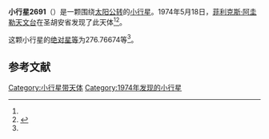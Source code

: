 {{Infobox planet
| bgcolour = #FFFFC0
| name = 2691 Sersic
| symbol = 
| image = 
| caption = 
| discovery = yes
| discovery_ref = 
| discoverer = [[菲利克斯·阿圭勒天文台|菲利克斯·阿圭勒天文台]]
| discovery_site = [[圣胡安省|圣胡安省]] 
| discovered = 1974年5月18日
| designations = yes
| mp_name = 
| named_after = 
| alt_names = 1974 KB/ 1938 UU / 1978 QR1
| mp_category = [[主带小行星|主带小行星]]
| orbit_ref = <ref name="a">[http://ssd.jpl.nasa.gov/sbdb.cgi?sstr=2691 2691 Sersic] {{Wayback|url=http://ssd.jpl.nasa.gov/sbdb.cgi?sstr=2691 |date=20210904230711 }}，小行星數據庫瀏覽器（JPL Small-Body Database Browser）－[[美国国家航空航天局|美国国家航空航天局]]喷气推进实验室</ref>
| epoch = 2456400.5 (2013年4月18日更新)
| aphelion = {{convert|2.4976433|AU|km|3|abbr=on|lk=out}}
| perihelion = {{convert|1.9934567|AU|km|3|abbr=on}}
| semimajor = {{convert|2.2455500|AU|km|3|abbr=on}}
| eccentricity = 0.1122635
| period = 1229.086706 [[日|日]]<br />3.37[[儒略年|儒略年]]
| avg_speed = 
| inclination = 3.59195
| asc_node = 319.93034
| mean_anomaly = 
| arg_peri = 276.76674
| satellites = 
| physical_characteristics = yes
| dimensions = 
| mass = 
| density = 
| surface_grav = 
| escape_velocity = 
| sidereal_day = 
| axial_tilt = 
| pole_ecliptic_lat = 
| pole_ecliptic_lon = 
| albedo = 
| temperatures= 
| temp_name1 = 
| mean_temp_1 = 
| max_temp_1 = 
| temp_name2 = 
| max_temp_2 = 
| spectral_type = 
| abs_magnitude = 276.76674
}}

'''小行星2691'''（{{lang-en|2691 Sersic}}）是一颗围绕[[太阳|太阳]][[公转|公转]]的[[小行星|小行星]]。1974年5月18日，[[菲利克斯·阿圭勒天文台|菲利克斯·阿圭勒天文台]]在圣胡安省发现了此天体<ref name="a" /><ref>{{cite news|title=小行星列表|url=http://cfa-www.harvard.edu/iau/lists/NumberedMPs.txt|accessdate=2013-07-08|newspaper=哈佛大学|archive-date=2008-05-17|archive-url=https://web.archive.org/web/20080517010638/http://cfa-www.harvard.edu/iau/lists/NumberedMPs.txt|dead-url=no}}</ref>。

这颗小行星的[[绝对星等|绝对星等]]为276.76674等<ref name="a" />。

==参考文献==
{{reflist}}
{{Minor Planet Number|[[小行星2690|小行星2690]]|[[小行星2692|小行星2692]]}}

{{小天体}}

[[Category:小行星带天体|Category:小行星带天体]]
[[Category:1974年发现的小行星|Category:1974年发现的小行星]]

{{asteroid-stub}}